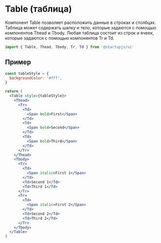 
# Table (таблица)

Компонент Table позволяет расположить данные в строках и столбцах. Таблица может содержать шапку и тело, которые задаются с помощью компонентов Thead и Tbody. Любая таблица состоит из строк и ячеек, которые задаются с помощью компонентов Tr и Td.

```jsx
import { Table, Thead, Tbody, Tr, Td } from '@startupjs/ui'
```

## Пример

```jsx example
const tableStyle = {
  backgroundColor: '#fff',
}

return (
  <Table style={tableStyle}>
    <Thead>
      <Tr>
        <Td>
          <Span bold>First</Span>
        </Td>
        <Td>
          <Span bold>Second</Span>
        </Td>
        <Td>
          <Span bold>Third</Span>
        </Td>
      </Tr>
    </Thead>
    <Tbody>
      <Tr>
        <Td>
          <Span italic>First 1</Span>
        </Td>
        <Td>Second 1</Td>
        <Td>Third 1</Td>
      </Tr>
      <Tr>
        <Td>
          <Span italic>First 2</Span>
        </Td>
        <Td>Second 2</Td>
        <Td>Third 2</Td>
      </Tr>
    </Tbody>
  </Table>
)
```

